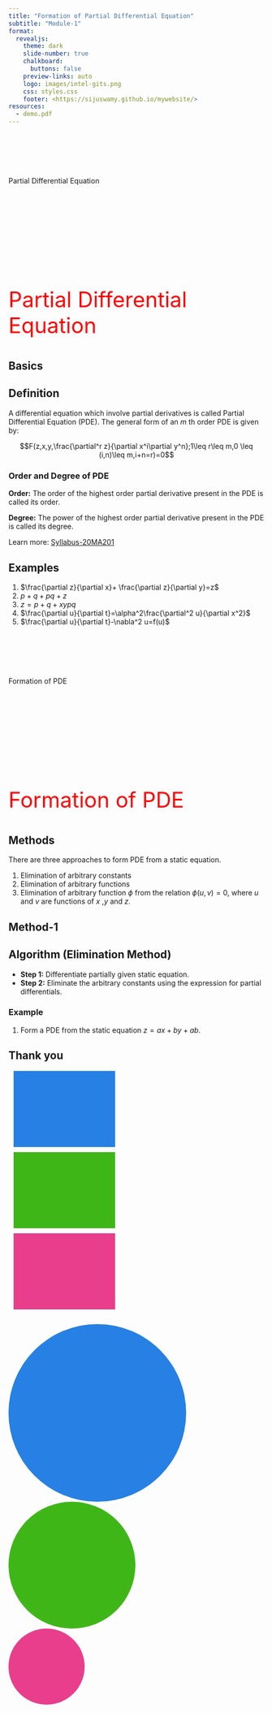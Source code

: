 ```yaml
---
title: "Formation of Partial Differential Equation"
subtitle: "Module-1"
format:
  revealjs: 
    theme: dark
    slide-number: true
    chalkboard: 
      buttons: false
    preview-links: auto
    logo: images/intel-gits.png
    css: styles.css
    footer: <https://sijuswamy.github.io/mywebsite/>
resources:
  - demo.pdf
---
```


## {auto-animate=true}

::: {style="margin-top: 100px;"}
Partial Differential Equation
:::

## {auto-animate=true}

::: {style="margin-top: 200px; font-size: 3em; color: red;"}
Partial Differential Equation
:::
## Basics
::: {.callout-note}
## Definition
A differential equation which involve partial derivatives is called Partial Differential Equation (PDE). The general form of an $m$ th order PDE is given by:

$$F(z,x,y,\frac{\partial^r z}{\partial x^i\partial y^n};1\leq r\leq m,0
\leq (i,n)\leq m,i+n=r)=0$$
:::

::: {.callout-tip}
### Order and Degree of PDE

**Order:** The order of the highest order partial derivative present in the PDE is called its order.

**Degree:** The power of the highest order partial derivative present in the PDE is called its degree.

:::
::: footer
Learn more: [Syllabus-20MA201](https://quarto.org/docs/presentations/revealjs/#incremental-lists)
:::

## Examples

::: incremental

1. $\frac{\partial z}{\partial x}+  \frac{\partial z}{\partial y}=z$
2. $p+q+pq+z$
3. $z=p+q+xypq$
4. $\frac{\partial u}{\partial t}=\alpha^2\frac{\partial^2 u}{\partial x^2}$
5. $\frac{\partial u}{\partial t}-\nabla^2 u=f(u)$
:::


## {auto-animate=true}

::: {style="margin-top: 100px;"}
Formation of PDE
:::
## {auto-animate=true}

::: {style="margin-top: 200px; font-size: 3em; color: red;"}
Formation of PDE
:::
## Methods
There are three approaches to form PDE from a static equation.

1. Elimination of arbitrary constants
2. Elimination of arbitrary functions
3. Elimination of arbitrary function $\phi$ from the relation $\phi(u,v)=0$, where $u$ and $v$ are functions of $x$ ,$y$ and $z$.

## Method-1 {.smaller}
::: {.callout-note}
## Algorithm (Elimination Method)
- **Step 1:** Differentiate partially given static equation.
- **Step 2:** Eliminate the arbitrary constants using the expression for partial differentials.
:::
### Example
::: incremental

1. Form a PDE from the static equation $z=ax+by+ab$.
:::

## Thank you{auto-animate=true auto-animate-easing="ease-in-out"}

::: {.r-hstack}
::: {data-id="box1" auto-animate-delay="0" style="background: #2780e3; width: 200px; height: 150px; margin: 10px;"}
:::

::: {data-id="box2" auto-animate-delay="0.1" style="background: #3fb618; width: 200px; height: 150px; margin: 10px;"}
:::

::: {data-id="box3" auto-animate-delay="0.2" style="background: #e83e8c; width: 200px; height: 150px; margin: 10px;"}
:::
:::

## {auto-animate=true auto-animate-easing="ease-in-out"}

::: {.r-stack}
::: {data-id="box1" style="background: #2780e3; width: 350px; height: 350px; border-radius: 200px;"}
:::

::: {data-id="box2" style="background: #3fb618; width: 250px; height: 250px; border-radius: 200px;"}
:::

::: {data-id="box3" style="background: #e83e8c; width: 150px; height: 150px; border-radius: 200px;"}
:::
:::